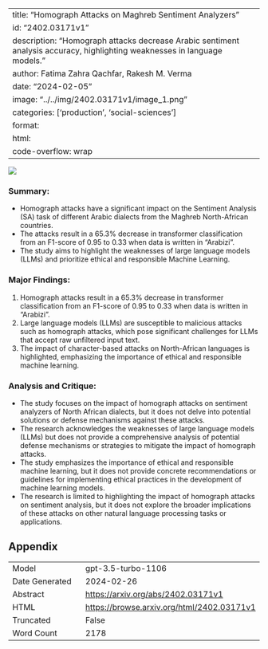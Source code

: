 
---
title: "Homograph Attacks on Maghreb Sentiment Analyzers"
id: "2402.03171v1"
description: "Homograph attacks decrease Arabic sentiment analysis accuracy, highlighting weaknesses in language models."
author: Fatima Zahra Qachfar, Rakesh M. Verma
date: "2024-02-05"
image: "../../img/2402.03171v1/image_1.png"
categories: ['production', 'social-sciences']
format:
  html:
    code-overflow: wrap
---

![](../../img/2402.03171v1/image_1.png)

### **Summary:**
- Homograph attacks have a significant impact on the Sentiment Analysis (SA) task of different Arabic dialects from the Maghreb North-African countries.
- The attacks result in a 65.3% decrease in transformer classification from an F1-score of 0.95 to 0.33 when data is written in "Arabizi".
- The study aims to highlight the weaknesses of large language models (LLMs) and prioritize ethical and responsible Machine Learning.

### **Major Findings:**
1. Homograph attacks result in a 65.3% decrease in transformer classification from an F1-score of 0.95 to 0.33 when data is written in "Arabizi".
2. Large language models (LLMs) are susceptible to malicious attacks such as homograph attacks, which pose significant challenges for LLMs that accept raw unfiltered input text.
3. The impact of character-based attacks on North-African languages is highlighted, emphasizing the importance of ethical and responsible machine learning.

### **Analysis and Critique:**
- The study focuses on the impact of homograph attacks on sentiment analyzers of North African dialects, but it does not delve into potential solutions or defense mechanisms against these attacks.
- The research acknowledges the weaknesses of large language models (LLMs) but does not provide a comprehensive analysis of potential defense mechanisms or strategies to mitigate the impact of homograph attacks.
- The study emphasizes the importance of ethical and responsible machine learning, but it does not provide concrete recommendations or guidelines for implementing ethical practices in the development of machine learning models.
- The research is limited to highlighting the impact of homograph attacks on sentiment analysis, but it does not explore the broader implications of these attacks on other natural language processing tasks or applications.

## Appendix

|          |          |
|----------|----------|
| Model     | gpt-3.5-turbo-1106       |
| Date Generated     | 2024-02-26       |
| Abstract | [https://arxiv.org/abs/2402.03171v1](https://arxiv.org/abs/2402.03171v1)        |
| HTML     | [https://browse.arxiv.org/html/2402.03171v1](https://browse.arxiv.org/html/2402.03171v1)       |
| Truncated       | False       |
| Word Count       | 2178       |